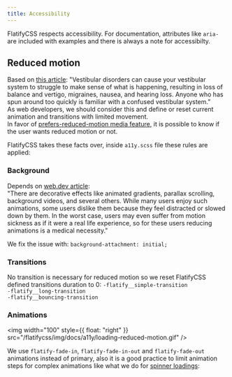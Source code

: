 ```yaml
---
title: Accessibility
---
```


FlatifyCSS respects accessibility. For documentation, attributes like `aria-` are included with examples and there is always a note for accessibilty.

## Reduced motion

Based on [this article](https://css-tricks.com/introduction-reduced-motion-media-query/): "Vestibular disorders can cause your vestibular system to struggle to make sense of what is happening, resulting in loss of balance and vertigo, migraines, nausea, and hearing loss. Anyone who has spun around too quickly is familiar with a confused vestibular system."  
As web developers, we should consider this and define or reset current animation and transitions with limited movement.  
In favor of [prefers-reduced-motion media feature](https://developer.mozilla.org/en-US/docs/Web/CSS/@media/prefers-reduced-motion), it is possible to know if the user wants reduced motion or not.

FlatifyCSS takes these facts over, inside `a11y.scss` file these rules are applied:

### Background

Depends on [web.dev article](https://web.dev/prefers-reduced-motion/):  
"There are decorative effects like animated gradients, parallax scrolling, background videos, and several others. While many users enjoy such animations, some users dislike them because they feel distracted or slowed down by them. In the worst case, users may even suffer from motion sickness as if it were a real life experience, so for these users reducing animations is a medical necessity."

We fix the issue with: `background-attachment: initial;`

### Transitions

No transition is necessary for reduced motion so we reset FlatifyCSS defined transitions duration to 0:
`-flatify__simple-transition`  
`-flatify__long-transition`  
`-flatify__bouncing-transition`

### Animations

<img width="100" style={{ float: "right" }} src="/flatifycss/img/docs/a11y/loading-reduced-motion.gif" />

We use `flatify-fade-in`, `flatify-fade-in-out` and `flatify-fade-out` animations instead of primary, also it is a good practice to limit animation steps for complex animations like what we do for [spinner loadings](/docs/components/loading):
